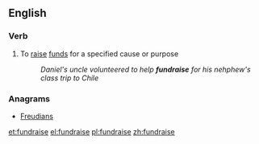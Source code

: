 ==English==

===Verb===
{{en-verb|fundrais|ing}}

# To [[raise]] [[funds]] for a specified cause or purpose
#: ''Daniel's uncle volunteered to help '''fundraise''' for his nehphew's class trip to Chile''

===Anagrams===
* [[Freudians#English|Freudians]]

[[et:fundraise]]
[[el:fundraise]]
[[pl:fundraise]]
[[zh:fundraise]]